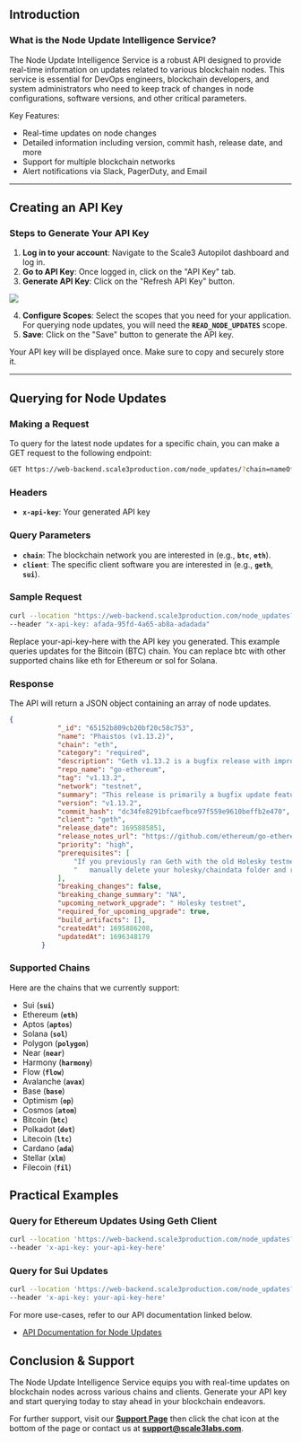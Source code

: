 ## **Introduction**

### **What is the Node Update Intelligence Service?**

The Node Update Intelligence Service is a robust API designed to provide real-time information on updates related to various blockchain nodes. This service is essential for DevOps engineers, blockchain developers, and system administrators who need to keep track of changes in node configurations, software versions, and other critical parameters.

Key Features:

- Real-time updates on node changes
- Detailed information including version, commit hash, release date, and more
- Support for multiple blockchain networks
- Alert notifications via Slack, PagerDuty, and Email

---

## **Creating an API Key**

### **Steps to Generate Your API Key**

1. **Log in to your account**: Navigate to the Scale3 Autopilot dashboard and log in.
2. **Go to API Key**: Once logged in, click on the "API Key" tab.
3. **Generate API Key**: Click on the "Refresh API Key" button.
    
![](/images/api-key.png)
    
4. **Configure Scopes**: Select the scopes that you need for your application. For querying node updates, you will need the **`READ_NODE_UPDATES`** scope.
5. **Save**: Click on the "Save" button to generate the API key.

Your API key will be displayed once. Make sure to copy and securely store it.

---

## **Querying for Node Updates**

### **Making a Request**

To query for the latest node updates for a specific chain, you can make a GET request to the following endpoint:

```bash
GET https://web-backend.scale3production.com/node_updates/?chain=nameOfChain
```

### **Headers**

- **`x-api-key`**: Your generated API key

### **Query Parameters**

- **`chain`**: The blockchain network you are interested in (e.g., **`btc`**, **`eth`**).
- **`client`**: The specific client software you are interested in (e.g., **`geth`**, **`sui`**).


### Sample Request

```bash
curl --location "https://web-backend.scale3production.com/node_updates?chain=eth&client=geth" \ 
--header "x-api-key: afada-95fd-4a65-ab8a-adadada"
```

Replace your-api-key-here with the API key you generated. This example queries updates for the Bitcoin (BTC) chain. You can replace btc with other supported chains like eth for Ethereum or sol for Solana.

### Response

The API will return a JSON object containing an array of node updates.

```json
{
            "_id": "65152b809cb20bf20c58c753",
            "name": "Phaistos (v1.13.2)",
            "chain": "eth",
            "category": "required",
            "description": "Geth v1.13.2 is a bugfix release with improvements to pathdb corruption, Holesky testnet relaunch, and various fixes and improvements.",
            "repo_name": "go-ethereum",
            "tag": "v1.13.2",
            "network": "testnet",
            "summary": "This release is primarily a bugfix update featuring the relaunch of the Holesky testnet. It addresses pathdb corruption issues during snap sync node restart, updates the Holesky testnet's genesis configuration, removes the rollback mechanism from snap sync, introduces an optional block parameter for eth_call, and resolves an issue with the --bootnodes flag when it's also configured in the toml file.",
            "version": "v1.13.2",
            "commit_hash": "dc34fe8291bfcaefbce97f559e9610beffb2e470",
            "client": "geth",
            "release_date": 1695885851,
            "release_notes_url": "https://github.com/ethereum/go-ethereum/releases/tag/v1.13.2",
            "priority": "high",
            "prerequisites": [
                "If you previously ran Geth with the old Holesky testnet configs",
                "   manually delete your holesky/chaindata folder and restart before running the new version."
            ],
            "breaking_changes": false,
            "breaking_change_summary": "NA",
            "upcoming_network_upgrade": " Holesky testnet",
            "required_for_upcoming_upgrade": true,
            "build_artifacts": [],
            "createdAt": 1695886208,
            "updatedAt": 1696348179
        }
```

### Supported Chains

Here are the chains that we currently support:

- Sui (**`sui`**)
- Ethereum (**`eth`**)
- Aptos (**`aptos`**)
- Solana (**`sol`**)
- Polygon (**`polygon`**)
- Near (**`near`**)
- Harmony (**`harmony`**)
- Flow (**`flow`**)
- Avalanche (**`avax`**)
- Base (**`base`**)
- Optimism (**`op`**)
- Cosmos (**`atom`**)
- Bitcoin (**`btc`**)
- Polkadot (**`dot`**)
- Litecoin (**`ltc`**)
- Cardano (**`ada`**)
- Stellar (**`xlm`**)
- Filecoin (**`fil`**)

## **Practical Examples**

### **Query for Ethereum Updates Using Geth Client**

```bash
curl --location 'https://web-backend.scale3production.com/node_updates?chain=eth&client=geth' \
--header 'x-api-key: your-api-key-here'
```

### **Query for Sui Updates**

```bash
curl --location 'https://web-backend.scale3production.com/node_updates?chain=sui' \
--header 'x-api-key: your-api-key-here'
```

For more use-cases, refer to our API documentation linked below.

- [API Documentation for Node Updates](/api-integration/node-updates/GET-node-updates)


## **Conclusion & Support**

The Node Update Intelligence Service equips you with real-time updates on blockchain nodes across various chains and clients. Generate your API key and start querying today to stay ahead in your blockchain endeavors.

For further support, visit our **[Support Page](https://scale3labs.com/)** then click the chat icon at the bottom of the page or contact us at **[support@scale3labs.com](mailto:support@scale3labs.com.com)**.